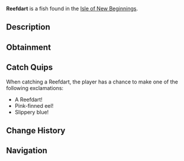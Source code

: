 {{FishInfobox
|image          = Reefdart.png
|rarity         = Common
|sea            = Second Sea
|location       = [[Isle of New Beginnings]]
|sublocation    = Coral Reef
|sources        = Fishing Rod
|radar_location = 
|prog_speed     = +10
|xp             = 25
|weather        = Clear
|time           = Night
|season         = Spring
|bait           = Shrimp
|base_weight    = 18
|base_value     = 52
|weight_range   = 9
|base_chance    = 110
|base_resil     = 79
}}
'''Reefdart''' is a {{Rarity|Common}} fish found in the [[Isle of New Beginnings]].

== Description ==
{{Description|A slender blue eel with pink fins and eyes, weaving through coral shadows.|Bestiary Entry}}

== Obtainment ==
{{Description|It slinks along the reef when the tide rests.|Bestiary Hint}}
{{Fish Availability|
Isle of New Beginnings
|top_rods      = 
Free Spirit Rod\418287.51\310506.59;
Azure Of Lagoon\383028.47\349481.63;
Firefly Rod\363360.9\333449.38;
Astralhook Rod\357316.1\120013.05;
Great Rod of Oscar\354099.24\256304.92;
Lucky Rod\266849.44\273470.94;
Brick Built Rod\289151.18\301875.66;
Frog Rod\326240.64\320018.67;
Friendly Rod\350284.08\318631.79;
Rapid Rod\260816.75\260816.75;
Blazebringer Rod\347949.68\307245.07;
Verdant Shear Rod\327593\274529.74;
Trident Rod\326005.94\282759.09;
No-Life Rod\280042.85\237249.43;
Ethereal Prism Rod\272040.75\230419.88;
Seraphic Rod\269702.71\233924.87;
Challenger's Rod\264944.63\223045.49;
Depthseeker Rod\259984.72\233078.23;
Rod Of The Exalted One\259663.89\226163.44;
Rod Of The Forgotten Fang\258893.16\221846.26;
Avalanche Rod\258384.08\232244.12;
Volcanic Rod\255641.08\220869.1;
Zeus Rod\254748.24\220097.7;
Rod Of The Depths\253972.97\209364.88;
Steady Rod\210463.2\189000.03
|recommended   = Free Spirit Rod
}}

== Catch Quips ==
When catching a Reefdart, the player has a chance to make one of the following exclamations:
* A Reefdart!
* Pink-finned eel!
* Slippery blue!

== Change History ==
{{Change History|{{subst:Current Version}}}}

== Navigation ==
{{Fish Navbox|Isle of New Beginnings}}